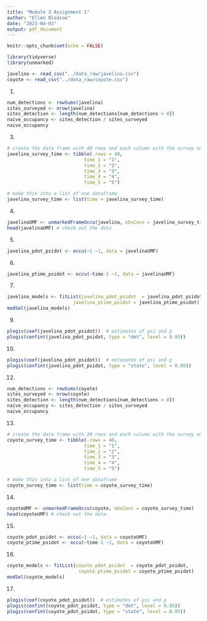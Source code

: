 ```yaml
---
title: "Module 3 Assignment 1"
author: "Ellen Bledsoe"
date: "2023-04-03"
output: pdf_document
---
```


```r
knitr::opts_chunk$set(echo = FALSE)
```

```r
library(tidyverse)
library(unmarked) 
```


```r
javelina <- read_csv("../data_raw/javelina.csv")
coyote <- read_csv("../data_raw/coyote.csv")
```
1. 
```r
num_detections <- rowSums(javelina)
sites_surveyed <- nrow(javelina)
sites_detection <- length(num_detections[num_detections > 0])
naive_occupancy <- sites_detection / sites_surveyed
naive_occupancy
```

3.
```r
# create the data frame with 40 rows and each column with the survey number
javelina_survey_time <- tibble(.rows = 40,
                            time_1 = "1",
                            time_2 = "2",
                            time_3 = "3",
                            time_4 = "4",
                            time_5 = "5")

# make this into a list of one dataframe
javelina_survey_time <- list(time = javelina_survey_time)
```


4.
```r
javelinaUMF <- unmarkedFrameOccu(javelina, obsCovs = javelina_survey_time)
head(javelinaUMF) # check out the data
```


5.
```r
javelina_pdot_psidot <- occu(~1 ~1, data = javelinaUMF)
```

6.
```r
javelina_ptime_psidot <- occu(~time-1 ~1, data = javelinaUMF)
```


7.
```r
javelina_models <- fitList(javelina_pdot_psidot  = javelina_pdot_psidot, 
                        javelina_ptime_psidot = javelina_ptime_psidot)
modSel(javelina_models)
```


9.
```r
plogis(coef(javelina_pdot_psidot))  # estimates of psi and p
plogis(confint(javelina_pdot_psidot, type = "det", level = 0.95))
```
10.
```r
plogis(coef(javelina_pdot_psidot))  # estimates of psi and p
plogis(confint(javelina_pdot_psidot, type = "state", level = 0.95))
```



12. 

```r
num_detections <- rowSums(coyote)
sites_surveyed <- nrow(coyote)
sites_detection <- length(num_detections[num_detections > 0])
naive_occupancy <- sites_detection / sites_surveyed
naive_occupancy
```


13. 

```r
# create the data frame with 20 rows and each column with the survey number
coyote_survey_time <- tibble(.rows = 40,
                            time_1 = "1",
                            time_2 = "2",
                            time_3 = "3",
                            time_4 = "4",
                            time_5 = "5")

# make this into a list of one dataframe
coyote_survey_time <- list(time = coyote_survey_time)
```

14. 

```r
coyoteUMF <- unmarkedFrameOccu(coyote, obsCovs = coyote_survey_time)
head(coyoteUMF) # check out the data
```

15. 
```r
coyote_pdot_psidot <- occu(~1 ~1, data = coyoteUMF)
coyote_ptime_psidot <- occu(~time-1 ~1, data = coyoteUMF)
```


16. 

```r
coyote_models <- fitList(coyote_pdot_psidot  = coyote_pdot_psidot, 
                          coyote_ptime_psidot = coyote_ptime_psidot)
modSel(coyote_models)
```

17. 

```r
plogis(coef(coyote_pdot_psidot))  # estimates of psi and p
plogis(confint(coyote_pdot_psidot, type = "det", level = 0.95))
plogis(confint(coyote_pdot_psidot, type = "state", level = 0.95))
```

